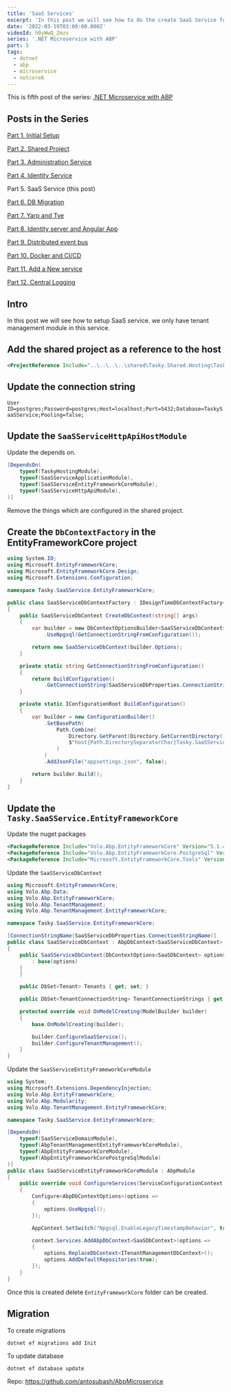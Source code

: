 ```yaml
---
title: 'SaaS Services'
excerpt: 'In this post we will see how to do the create SaaS Service for our microservice application'
date: '2022-03-19T03:00:00.000Z'
videoId: h0yWwQ_2mzs
series: '.NET Microservice with ABP'
part: 5
tags:
  - dotnet
  - abp
  - microservice
  - netcore6
---
```


This is fifth post of the series: [.NET Microservice with ABP](/posts/abp-microservice-series)

## Posts in the Series

[Part 1. Initial Setup](/posts/netcore-microservice-with-abp-init-part-1)

[Part 2. Shared Project](/posts/netcore-microservice-with-abp-shared-project-part-2)

[Part 3. Administration Service](/posts/netcore-microservice-with-abp-administration-services-part-3)

[Part 4. Identity Service](/posts/netcore-microservice-with-abp-identity-services-part-4)

Part 5. SaaS Service (this post)

[Part 6. DB Migration](/posts/netcore-microservice-with-abp-db-migration-part-6)

[Part 7. Yarp and Tye](/posts/netcore-microservice-with-abp-yarp-and-tye-part-7)

[Part 8. Identity server and Angular App](/posts/netcore-microservice-with-abp-identity-server-and-angular-part-8)

[Part 9. Distributed event bus](/posts/netcore-microservice-with-abp-distributed-event-bus-part-9)

[Part 10. Docker and CI/CD](/posts/netcore-microservice-with-abp-docker-and-ci-cd-part-10)

[Part 11. Add a New service](/posts/netcore-microservice-with-abp-add-new-service-part-11)

[Part 12. Central Logging](/posts/netcore-microservice-with-abp-add-central-logging-part-12)

<YoutubeVideo videoId={props.videoId} />

<TOCInline toc={props.toc} asDisclosure />

## Intro

In this post we will see how to setup SaaS service. we only have tenant management module in this service.

## Add the shared project as a reference to the host

```xml
<ProjectReference Include="..\..\..\..\shared\Tasky.Shared.Hosting\Tasky.Shared.Hosting.csproj" />
```

## Update the connection string

`User ID=postgres;Password=postgres;Host=localhost;Port=5432;Database=TaskySaaSService;Pooling=false;`

## Update the `SaaSServiceHttpApiHostModule`

Update the depends on.

```cs
[DependsOn(
    typeof(TaskyHostingModule),
    typeof(SaaSServiceApplicationModule),
    typeof(SaaSServiceEntityFrameworkCoreModule),
    typeof(SaaSServiceHttpApiModule),
)]
```

Remove the things which are configured in the shared project.

## Create the `DbContextFactory` in the EntityFrameworkCore project

```cs
using System.IO;
using Microsoft.EntityFrameworkCore;
using Microsoft.EntityFrameworkCore.Design;
using Microsoft.Extensions.Configuration;

namespace Tasky.SaaSService.EntityFrameworkCore;

public class SaaSServiceDbContextFactory : IDesignTimeDbContextFactory<SaaSServiceDbContext>
{
    public SaaSServiceDbContext CreateDbContext(string[] args)
    {
        var builder = new DbContextOptionsBuilder<SaaSServiceDbContext>()
            .UseNpgsql(GetConnectionStringFromConfiguration());

        return new SaaSServiceDbContext(builder.Options);
    }

    private static string GetConnectionStringFromConfiguration()
    {
        return BuildConfiguration()
            .GetConnectionString(SaaSServiceDbProperties.ConnectionStringName);
    }

    private static IConfigurationRoot BuildConfiguration()
    {
        var builder = new ConfigurationBuilder()
            .SetBasePath(
                Path.Combine(
                    Directory.GetParent(Directory.GetCurrentDirectory())?.Parent!.FullName!,
                    $"host{Path.DirectorySeparatorChar}Tasky.SaaSService.HttpApi.Host"
                )
            )
            .AddJsonFile("appsettings.json", false);

        return builder.Build();
    }
}
```

## Update the `Tasky.SaaSService.EntityFrameworkCore`

Update the nuget packages

```xml
<PackageReference Include="Volo.Abp.EntityFrameworkCore" Version="5.1.4"/>
<PackageReference Include="Volo.Abp.EntityFrameworkCore.PostgreSql" Version="5.1.4"/>
<PackageReference Include="Microsoft.EntityFrameworkCore.Tools" Version="6.0.1"/>
```

Update the `SaaSServiceDbContext`

```cs
using Microsoft.EntityFrameworkCore;
using Volo.Abp.Data;
using Volo.Abp.EntityFrameworkCore;
using Volo.Abp.TenantManagement;
using Volo.Abp.TenantManagement.EntityFrameworkCore;

namespace Tasky.SaaSService.EntityFrameworkCore;

[ConnectionStringName(SaaSServiceDbProperties.ConnectionStringName)]
public class SaaSServiceDbContext : AbpDbContext<SaaSServiceDbContext>, ITenantManagementDbContext, ISaaSServiceDbContext
{
    public SaaSServiceDbContext(DbContextOptions<SaaSDbContext> options)
        : base(options)
    {
    }

    public DbSet<Tenant> Tenants { get; set; }

    public DbSet<TenantConnectionString> TenantConnectionStrings { get; set; }

    protected override void OnModelCreating(ModelBuilder builder)
    {
        base.OnModelCreating(builder);

        builder.ConfigureSaaSService();
        builder.ConfigureTenantManagement();
    }
}
```

Update the `SaaSServiceEntityFrameworkCoreModule`

```cs
using System;
using Microsoft.Extensions.DependencyInjection;
using Volo.Abp.EntityFrameworkCore;
using Volo.Abp.Modularity;
using Volo.Abp.TenantManagement.EntityFrameworkCore;

namespace Tasky.SaaSService.EntityFrameworkCore;

[DependsOn(
    typeof(SaaSServiceDomainModule),
    typeof(AbpTenantManagementEntityFrameworkCoreModule),
    typeof(AbpEntityFrameworkCoreModule),
    typeof(AbpEntityFrameworkCorePostgreSqlModule)
)]
public class SaaSServiceEntityFrameworkCoreModule : AbpModule
{
    public override void ConfigureServices(ServiceConfigurationContext context)
    {
        Configure<AbpDbContextOptions>(options =>
        {
            options.UseNpgsql();
        });

        AppContext.SetSwitch("Npgsql.EnableLegacyTimestampBehavior", true);

        context.Services.AddAbpDbContext<SaaSDbContext>(options =>
        {
            options.ReplaceDbContext<ITenantManagementDbContext>();
            options.AddDefaultRepositories(true);
        });
    }
}
```

Once this is created delete `EntityFrameworkCore` folder can be created.

## Migration

To create migrations

`dotnet ef migrations add Init`

To update database

`dotnet ef database update`

Repo: https://github.com/antosubash/AbpMicroservice
